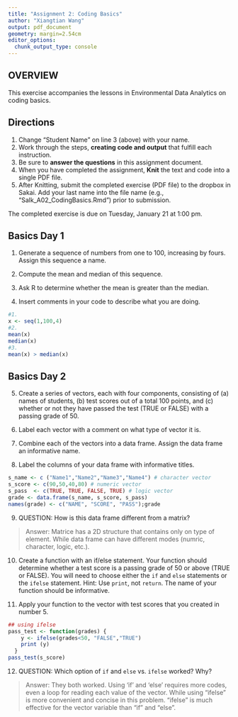 ```yaml
---
title: "Assignment 2: Coding Basics"
author: "Xiangtian Wang"
output: pdf_document
geometry: margin=2.54cm
editor_options: 
  chunk_output_type: console
---
```


## OVERVIEW

This exercise accompanies the lessons in Environmental Data Analytics on coding basics. 

## Directions
1. Change "Student Name" on line 3 (above) with your name.
3. Work through the steps, **creating code and output** that fulfill each instruction.
4. Be sure to **answer the questions** in this assignment document.
6. When you have completed the assignment, **Knit** the text and code into a single PDF file.
8. After Knitting, submit the completed exercise (PDF file) to the dropbox in Sakai. Add your last name into the file name (e.g., "Salk_A02_CodingBasics.Rmd") prior to submission.

The completed exercise is due on Tuesday, January 21 at 1:00 pm.


## Basics Day 1

1. Generate a sequence of numbers from one to 100, increasing by fours. Assign this sequence a name. 

2. Compute the mean and median of this sequence. 

3. Ask R to determine whether the mean is greater than the median. 

4. Insert comments in your code to describe what you are doing.

```r
#1. 
x <- seq(1,100,4)
#2. 
mean(x)
median(x)
#3. 
mean(x) > median(x)
```

## Basics Day 2

5. Create a series of vectors, each with four components, consisting of (a) names of students, (b) test scores out of a total 100 points, and (c) whether or not they have passed the test (TRUE or FALSE) with a passing grade of 50.

6. Label each vector with a comment on what type of vector it is.

7. Combine each of the vectors into a data frame. Assign the data frame an informative name.

8. Label the columns of your data frame with informative titles.

```r
s_name <- c ("Name1","Name2","Name3","Name4") # character vector
s_score <- c(90,50,40,80) # numeric vector
s_pass  <- c(TRUE, TRUE, FALSE, TRUE) # logic vector
grade <- data.frame(s_name, s_score, s_pass)
names(grade) <- c("NAME", "SCORE", "PASS");grade

```

9. QUESTION: How is this data frame different from a matrix?

> Answer: Matrice has a 2D structure that contains only on type of element. While data frame can have different modes (numric, character, logic, etc.).

10. Create a function with an if/else statement. Your function should determine whether a test score is a passing grade of 50 or above (TRUE or FALSE). You will need to choose either the `if` and `else` statements or the `ifelse` statement. Hint: Use `print`, not `return`. The name of your function should be informative.

11. Apply your function to the vector with test scores that you created in number 5. 

```r
## using ifelse
pass_test <- function(grades) {
    y <- ifelse(grades<50, "FALSE","TRUE")
    print (y)
  }
pass_test(s_score)
```

12. QUESTION: Which option of `if` and `else` vs. `ifelse` worked? Why?

> Answer: They both worked. Using 'if' and 'else' requires more codes, even a loop for reading each value of the vector. While using "ifelse" is more convenient and concise in this problem. "ifelse" is much effective for the vector variable than "if" and "else".
